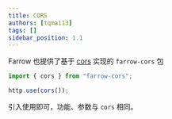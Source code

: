 ```yaml
---
title: CORS
authors: [tqma113]
tags: []
sidebar_position: 1.1
---
```


Farrow 也提供了基于 [cors](https://github.com/expressjs/cors) 实现的 `farrow-cors` 包

```ts
import { cors } from "farrow-cors";

http.use(cors());
```

引入使用即可，功能、参数与 `cors` 相同。
